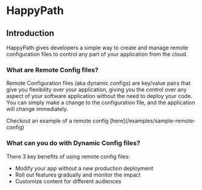 
# HappyPath

## Introduction

HappyPath gives developers a simple way to create and manage remote configuration files to control any part of your application from the cloud.

### What are Remote Config files?

Remote Configuration files (aka dynamic configs) are key/value pairs that give you flexibility over your application, giving you the control over any aspect of your software application without the need to deploy your code. You can simply make a change to the configuration file, and the application will change immediately.

<Callout>
  Checkout an example of a remote config [here](/examples/sample-remote-config)
</Callout>

### What can you do with Dynamic Config files?

There 3 key benefits of using remote config files:

- Modify your app without a new production deployment
- Roll out features gradually and monitor the impact
- Customize content for different audiences

<Cards>
  <Card title="Installation" href="/installation" />
  <Card title="Examples" href="/examples/react" />
</Cards>
